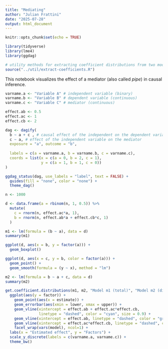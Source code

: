 ```yaml
---
title: "Mediating"
author: "Julian Frattini"
date: "2025-07-28"
output: html_document
---
```


```r
knitr::opts_chunk$set(echo = TRUE)

library(tidyverse)
library(lme4)
library(ggdag)

# utility methods for extracting coefficient distributions from two models
source("../util/extract-coefficients.R")
```

This notebook visualizes the effect of a mediator (also called *pipe*) in causal inference.

```r
varname.a <- "Variable A" # independent variable (binary)
varname.b <- "Variable B" # dependent variable (continuous)
varname.c <- "Variable C" # mediator (continuous)

effect.ab <- 0.5
effect.ac <- 1
effect.cb <- 2
```

```r
dag <- dagify(
  b ~ a + c , # causal effect of the independent on the dependent variable (both direct and indirect)
  c ~ a, # effect of the independent variable on the mediator
  exposure = "a", outcome = "b",
  
  labels = c(a = varname.a, b = varname.b, c = varname.c),
  coords = list(x = c(a = 0, b = 2, c = 1), 
                y = c(a = 1, b = 1, c = 0))
)

ggdag_status(dag, use_labels = "label", text = FALSE) +
  guides(fill = "none", color = "none") + 
  theme_dag()
```

```r
n <- 1000

d <- data.frame(a = rbinom(n, 1, 0.5)) %>% 
  mutate(
    c = rnorm(n, effect.ac*a, 1),
    b = rnorm(n, effect.ab*a + effect.cb*c, 1)
  )
```

```r
m1 <- lm(formula = (b ~ a), data = d)
summary(m1)
```

```r
ggplot(d, aes(x = b, y = factor(a))) +
  geom_boxplot()
```

```r
ggplot(d, aes(x = c, y = b, color = factor(a))) +
  geom_point() + 
  geom_smooth(formula = (y ~ x), method = "lm")
```

```r
m2 <- lm(formula = b ~ a + c, data = d)
summary(m2)
```

```r
get.coefficient.distributions(m1, m2, "Model m1 (total)", "Model m2 (differentiated)") %>% 
  ggplot(aes(y = factor)) +
    geom_point(aes(x = estimate)) + 
    geom_errorbar(aes(xmin = lower, xmax = upper)) +
    geom_vline(xintercept = effect.ab + effect.ac*effect.cb, 
               linetype = "dashed", color = "cyan", size = 0.9) + 
    geom_vline(xintercept = effect.ab, linetype = "dashed", color = "grey", size = 0.9) + 
    geom_vline(xintercept = effect.ac*effect.cb, linetype = "dashed", color = "grey", size = 0.9) + 
    facet_wrap(vars(model), ncol=1) +
  labs(x = "Estimated effect", y = "Factors") +
  scale_y_discrete(labels = c(varname.a, varname.c)) +
  theme_bw()
```